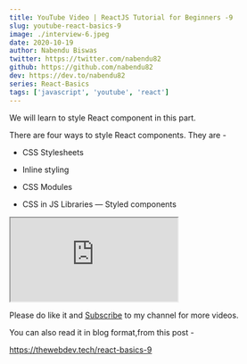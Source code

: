 ```yaml
---
title: YouTube Video | ReactJS Tutorial for Beginners -9
slug: youtube-react-basics-9
image: ./interview-6.jpeg
date: 2020-10-19
author: Nabendu Biswas
twitter: https://twitter.com/nabendu82
github: https://github.com/nabendu82
dev: https://dev.to/nabendu82
series: React-Basics
tags: ['javascript', 'youtube', 'react']
---
```


We will learn to style React component in this part.

There are four ways to style React components. They are -

* CSS Stylesheets

* Inline styling

* CSS Modules

* CSS in JS Libraries — Styled components

<div className={styles.resp__container}>

<iframe className={styles.resp__iframe} src="https://www.youtube.com/embed/8fsCL7ikE44" gesture="media"  allow="encrypted-media" allowfullscreen></iframe>

</div>

Please do like it and [Subscribe](https://www.youtube.com/channel/UCRf7mazcufqZxd2pR3oQJuQ?sub_confirmation=1) to my channel for more videos.

You can also read it in blog format,from this post -

https://thewebdev.tech/react-basics-9


